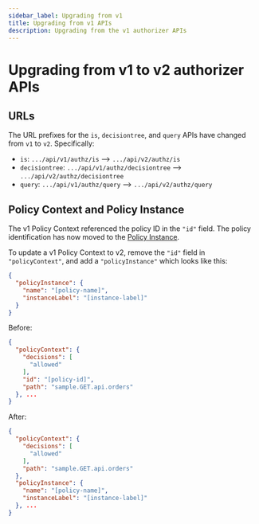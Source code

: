 ```yaml
---
sidebar_label: Upgrading from v1
title: Upgrading from v1 APIs
description: Upgrading from the v1 authorizer APIs
---
```


# Upgrading from v1 to v2 authorizer APIs

## URLs

The URL prefixes for the `is`, `decisiontree`, and `query` APIs have changed from `v1` to `v2`. Specifically:

* `is`: `.../api/v1/authz/is` --> `.../api/v2/authz/is`
* `decisiontree`: `.../api/v1/authz/decisiontree` --> `.../api/v2/authz/decisiontree`
* `query`: `.../api/v1/authz/query` --> `.../api/v2/authz/query`

## Policy Context and Policy Instance

The v1 Policy Context referenced the policy ID in the `"id"` field. The policy 
identification has now moved to the [Policy Instance](policy-instance).

To update a v1 Policy Context to v2, remove the `"id"` field in `"policyContext"`, and add a `"policyInstance"` which looks like this:

```json
{
  "policyInstance": {
    "name": "[policy-name]",
    "instanceLabel": "[instance-label]"
  }
}
```

Before:

```json
{
  "policyContext": {
    "decisions": [
      "allowed"
    ],
    "id": "[policy-id]",
    "path": "sample.GET.api.orders"
  }, ...
}
```

After:

```json
{
  "policyContext": {
    "decisions": [
      "allowed"
    ],
    "path": "sample.GET.api.orders"
  }, 
  "policyInstance": {
    "name": "[policy-name]",
    "instanceLabel": "[instance-label]"
  }, ...
}
```
